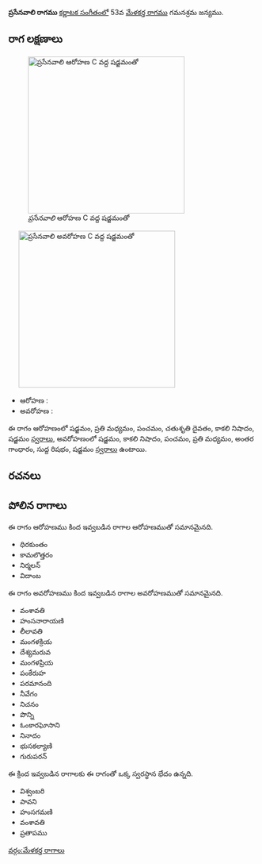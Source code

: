 {{Infobox ragam
	| name          	= ప్రసేనవాలి
	| synonym	    	= 
	| mela          	= 
	| chakra        	= 
	| janaka        	= 
	| type          	= ఔడవ-షడవ
	| arohanam      	= {{svaraC|S|M2|P|D2|N3|S'}} 
	| avarohanam    	= {{svaraC|S'|N3|P|M2|G3|R1|S}}
	| jeeva         	=
	| chhaya        	=
	| nyasa         	=
	| vishesha      	= 
	| equivalent  		= 
}}
{{కర్ణాటక సంగీత రాగాలు}}
'''ప్రసేనవాలి రాగము''' [[కర్ణాటక సంగీతం]]లో 53వ [[మేళకర్త రాగము]] గమనశ్రమ జన్యము. 


==రాగ లక్షణాలు==
[[Image:prasenavali_ar_kb2wiki.png|thumb|right|316px|''ప్రసేనవాలి'' ఆరోహణ C వద్ద షడ్జమంతో]]
	[[Image:prasenavali_av_kb2wiki.png|thumb|right|316px|''ప్రసేనవాలి'' అవరోహణ C వద్ద షడ్జమంతో]]

* ఆరోహణ : {{svaraC|S|M2|P|D2|N3|S'}} 
* అవరోహణ : {{svaraC|S'|N3|P|M2|G3|R1|S}}

ఈ రాగం ఆరోహణంలో షడ్జమం, ప్రతి మధ్యమం, పంచమం, చతుశృతి దైవతం, కాకలి  నిషాదం, షడ్జమం [[స్వరాలు]], అవరోహణంలో షడ్జమం, కాకలి  నిషాదం, పంచమం, ప్రతి మధ్యమం, అంతర గాంధారం, సుద్ద  రిషభం, షడ్జమం [[స్వరాలు]] ఉంటాయి.

==రచనలు==



==పోలిన రాగాలు==
ఈ రాగం ఆరోహణము కింద ఇవ్వబడిన రాగాల ఆరోహణముతో సమానమైనది.
* ధిరకుంతం
* కామలొత్తరం
* నిర్మలన్
* విదాంబ

ఈ రాగం అవరోహణము కింద ఇవ్వబడిన రాగాల అవరోహణముతో సమానమైనది.
* వంశావతి
* హంసనారాయణి
* లీలావతి
* మంగళక్రియ
* దేశ్యమరువ
* మంగళప్రియ
* పంకేరుహ
* పరమానంది
* నీవేగం
* నిచనం
* పొన్ని
* ఓంకారఘోసాని
* నినాదం
* భుసకల్యాణి
* గురుపరన్

ఈ క్రింద ఇవ్వబడిన రాగాలకు ఈ రాగంతో ఒక్క స్వరస్థాన భేదం ఉన్నది.
* విశ్వంబరి
* పావని
* హంసగమణి
* వంశావతి
* ప్రతాపము



[[వర్గం:మేళకర్త రాగాలు]]